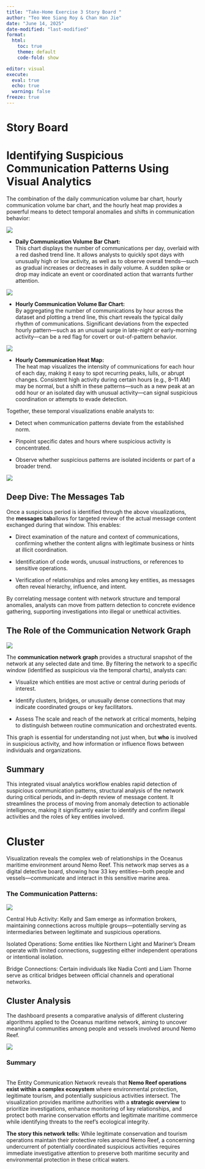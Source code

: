 ```yaml
---
title: "Take-Home Exercise 3 Story Board "
author: "Teo Wee Siang Roy & Chan Han Jie"
date: "June 14, 2025"
date-modified: "last-modified"
format:
  html:
    toc: true
    theme: default
    code-fold: show

editor: visual
execute: 
  eval: true
  echo: true
  warning: false
freeze: true
---
```


# Story Board

# Identifying Suspicious Communication Patterns Using Visual Analytics

The combination of the daily communication volume bar chart, hourly communication volume bar chart, and the hourly heat map provides a powerful means to detect temporal anomalies and shifts in communication behavior:

![](TH03_proto/data/1.png)

-   **Daily Communication Volume Bar Chart:**\
    This chart displays the number of communications per day, overlaid with a red dashed trend line. It allows analysts to quickly spot days with unusually high or low activity, as well as to observe overall trends---such as gradual increases or decreases in daily volume. A sudden spike or drop may indicate an event or coordinated action that warrants further attention.

![](TH03_proto/data/2.png)

-   **Hourly Communication Volume Bar Chart:**\
    By aggregating the number of communications by hour across the dataset and plotting a trend line, this chart reveals the typical daily rhythm of communications. Significant deviations from the expected hourly pattern---such as an unusual surge in late-night or early-morning activity---can be a red flag for covert or out-of-pattern behavior.

![](TH03_proto/data/3.png)

-   **Hourly Communication Heat Map:**\
    The heat map visualizes the intensity of communications for each hour of each day, making it easy to spot recurring peaks, lulls, or abrupt changes. Consistent high activity during certain hours (e.g., 8--11 AM) may be normal, but a shift in these patterns---such as a new peak at an odd hour or an isolated day with unusual activity---can signal suspicious coordination or attempts to evade detection.

Together, these temporal visualizations enable analysts to:

-   Detect when communication patterns deviate from the established norm.

-   Pinpoint specific dates and hours where suspicious activity is concentrated.

-   Observe whether suspicious patterns are isolated incidents or part of a broader trend.

![](TH03_proto/data/4.png)

## Deep Dive: The Messages Tab

Once a suspicious period is identified through the above visualizations, the **messages tab**allows for targeted review of the actual message content exchanged during that window. This enables:

-   Direct examination of the nature and context of communications, confirming whether the content aligns with legitimate business or hints at illicit coordination.

-   Identification of code words, unusual instructions, or references to sensitive operations.

-   Verification of relationships and roles among key entities, as messages often reveal hierarchy, influence, and intent.

By correlating message content with network structure and temporal anomalies, analysts can move from pattern detection to concrete evidence gathering, supporting investigations into illegal or unethical activities.

## The Role of the Communication Network Graph

![](TH03_proto/data/5.png)

The **communication network graph** provides a structural snapshot of the network at any selected date and time. By filtering the network to a specific window (identified as suspicious via the temporal charts), analysts can:

-   Visualize which entities are most active or central during periods of interest.

-   Identify clusters, bridges, or unusually dense connections that may indicate coordinated groups or key facilitators.

-   Assess The scale and reach of the network at critical moments, helping to distinguish between routine communication and orchestrated events.

This graph is essential for understanding not just when, but **who** is involved in suspicious activity, and how information or influence flows between individuals and organizations.

## Summary

This integrated visual analytics workflow enables rapid detection of suspicious communication patterns, structural analysis of the network during critical periods, and in-depth review of message content. It streamlines the process of moving from anomaly detection to actionable intelligence, making it significantly easier to identify and confirm illegal activities and the roles of key entities involved.

# Cluster

Visualization reveals the complex web of relationships in the Oceanus maritime environment around Nemo Reef. This network map serves as a digital detective board, showing how 33 key entities---both people and vessels---communicate and interact in this sensitive marine area.

### The Communication Patterns:

![](TH03_proto/data/6.png)

Central Hub Activity: Kelly and Sam emerge as information brokers, maintaining connections across multiple groups---potentially serving as intermediaries between legitimate and suspicious operations.

Isolated Operations: Some entities like Northern Light and Mariner's Dream operate with limited connections, suggesting either independent operations or intentional isolation.

Bridge Connections: Certain individuals like Nadia Conti and Liam Thorne serve as critical bridges between official channels and operational networks.

## Cluster Analysis

The dashboard presents a comparative analysis of different clustering algorithms applied to the Oceanus maritime network, aiming to uncover meaningful communities among people and vessels involved around Nemo Reef.

![](TH03_proto/data/7.png)

### Summary

\
The Entity Communication Network reveals that **Nemo Reef operations exist within a complex ecosystem** where environmental protection, legitimate tourism, and potentially suspicious activities intersect. The visualization provides maritime authorities with a **strategic overview** to prioritize investigations, enhance monitoring of key relationships, and protect both marine conservation efforts and legitimate maritime commerce while identifying threats to the reef's ecological integrity.

**The story this network tells:** While legitimate conservation and tourism operations maintain their protective roles around Nemo Reef, a concerning undercurrent of potentially coordinated suspicious activities requires immediate investigative attention to preserve both maritime security and environmental protection in these critical waters.

\

## 
